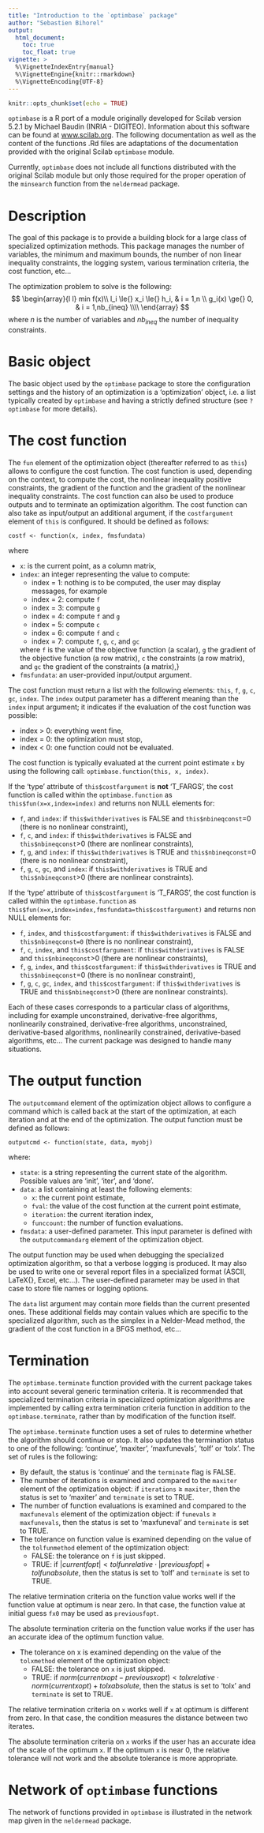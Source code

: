 ```yaml
---
title: "Introduction to the `optimbase` package"
author: "Sebastien Bihorel"
output: 
  html_document:
    toc: true
    toc_float: true
vignette: >
  %\VignetteIndexEntry{manual}
  %\VignetteEngine{knitr::rmarkdown}
  %\VignetteEncoding{UTF-8}
---
```


```r
knitr::opts_chunk$set(echo = TRUE)
```

`optimbase` is a R port of a module originally developed for Scilab version
5.2.1 by Michael Baudin (INRIA - DIGITEO). Information about this software can
be found at [www.scilab.org](www.scilab.org). The following documentation as well as the
content of the functions .Rd files are adaptations of the documentation provided
with the original Scilab `optimbase` module.

Currently, `optimbase` does not include all functions distributed with the
original Scilab module but only those required for the proper operation of the
`minsearch` function from the `neldermead` package.

# Description

The goal of this package is to provide a building block for a large class of
specialized optimization methods. This package manages the number of variables,
the minimum and maximum bounds, the number of non linear inequality constraints,
the logging system, various termination criteria, the cost function, etc...

The optimization problem to solve is the following:
$$
  \begin{array}{l l}
    min f(x)\\
    l_i \le{} x_i \le{} h_i, & i = 1,n \\
    g_i(x) \ge{} 0, & i = 1,nb_{ineq} \\\\
  \end{array}
$$
where $n$ is the number of variables and $nb_{ineq}$ the number of inequality
constraints. 

# Basic object

The basic object used by the `optimbase` package to store the configuration
settings and the history of an optimization is a 'optimization' object, i.e. a
list typically created by `optimbase` and having a strictly defined
structure (see `?optimbase` for more details).

# The cost function

The `fun` element of the optimization object (thereafter referred to as
`this`) allows to configure the cost function. The cost function is used,
depending on the context, to compute the cost, the nonlinear inequality positive
constraints, the gradient of the function and the gradient of the nonlinear
inequality constraints. The cost function can also be used to produce outputs
and to terminate an optimization algorithm. The cost function can also take as
input/output an additional argument, if the `costfargument` element of
`this` is configured. It should be defined as follows:

`costf <- function(x, index, fmsfundata)`

where

* `x`: is the current point, as a column matrix,
* `index`: an integer representing the value to compute:
    + index = 1: nothing is to be computed, the user may display messages, for example
    + index = 2: compute `f`
    + index = 3: compute `g`
    + index = 4: compute `f` and `g`
    + index = 5: compute `c`
    + index = 6: compute `f` and `c`
    + index = 7: compute `f`, `g`, `c`, and `gc`
    
    where `f` is the value of the objective function (a scalar), `g`
    the gradient of the objective function (a row matrix), `c` the
    constraints (a row matrix), and `gc` the gradient of the constraints
    (a matrix),}
* `fmsfundata`: an user-provided input/output argument.

The cost function must return a list with the following elements: `this`,
`f`, `g`, `c`, `gc`, `index`. The `index` output parameter has a different 
meaning than the `index` input argument; it indicates if the evaluation of the 
cost function was possible:

* index > 0: everything went fine,
* index = 0: the optimization must stop,
* index < 0: one function could not be evaluated.

The cost function is typically evaluated at the current point estimate `x`
by using the following call: `optimbase.function(this, x, index)`.

If the 'type' attribute of `this$costfargument` is **not** 'T_FARGS', the cost 
function is called within the `optimbase.function` as `this$fun(x=x,index=index)`
and returns non NULL elements for:

* `f`, and `index`: if `this$withderivatives` is FALSE and `this$nbineqconst`=0 
(there is no nonlinear constraint),
* `f`, `c`, and `index`: if `this$withderivatives` is FALSE and `this$nbineqconst`>0
(there are nonlinear constraints),
* `f`, `g`, and `index`: if `this$withderivatives` is TRUE and `this$nbineqconst`=0
(there is no nonlinear constraint),
* `f`, `g`, `c`, `gc`, and `index`: if `this$withderivatives` is TRUE and 
`this$nbineqconst`>0 (there are nonlinear constraints).

If the 'type' attribute of `this$costfargument` is 'T\_FARGS',
the cost function is called within the `optimbase.function` as
`this$fun(x=x,index=index,fmsfundata=this$costfargument)` and returns non
NULL elements for:

* `f`, `index`, and `this$costfargument`: if `this$withderivatives` is FALSE and
`this$nbineqconst=0` (there is no nonlinear constraint),
* `f`, `c`, `index`, and `this$costfargument`: if `this$withderivatives` is 
FALSE and `this$nbineqconst`>0 (there are nonlinear constraints),
* `f`, `g`, `index`, and `this$costfargument`: if `this$withderivatives` is 
TRUE and `this$nbineqconst`=0 (there is no nonlinear constraint),
* `f`, `g`, `c`, `gc`, `index`, and `this$costfargument`: if `this$withderivatives`
is TRUE and `this$nbineqconst`>0 (there are nonlinear constraints).

Each of these cases corresponds to a particular class of algorithms, including
for example unconstrained, derivative-free algorithms, nonlinearily constrained,
derivative-free algorithms, unconstrained, derivative-based algorithms,
nonlinearily constrained, derivative-based algorithms, etc... The current
package was designed to handle many situations.

# The output function

The `outputcommand` element of the optimization object allows to configure
a command which is called back at the start of the optimization, at each
iteration and at the end of the optimization. The output function must be
defined as follows:

`outputcmd <- function(state, data, myobj)`

where:

* `state`: is a string representing the current state of the algorithm.
    Possible values are 'init', 'iter', and 'done'.
* `data`: a list containing at least the following elements:
    + `x`: the current point estimate,
    + `fval`: the value of the cost function at the current point estimate,
    + `iteration`: the current iteration index,
    + `funccount`: the number of function evaluations.
* `fmsdata`: a user-defined parameter. This input parameter is defined 
with the `outputcommandarg` element of the optimization object.

The output function may be used when debugging the specialized optimization
algorithm, so that a verbose logging is produced. It may also be used to write
one or several report files in a specialized format (ASCII, LaTeX{}, Excel, 
etc...). The user-defined parameter may be used in that case to store file
names or logging options.

The `data` list argument may contain more fields than the current presented
ones. These additional fields may contain values which are specific to the
specialized algorithm, such as the simplex in a Nelder-Mead method, the gradient
of the cost function in a BFGS method, etc...

# Termination

The `optimbase.terminate` function provided with the current package takes
into account several generic termination criteria. It is recommended that
specialized termination criteria in specialized optimization algorithms  are
implemented by calling extra termination criteria function in addition to the
`optimbase.terminate`, rather than by modification of the function itself.

The `optimbase.terminate` function uses a set of rules to determine
whether the algorithm should continue or stop. It also updates the termination
status to one of the following: 'continue', 'maxiter', 'maxfunevals', 'tolf' or
'tolx'. The set of rules is the following:

* By default, the status is 'continue' and the `terminate` flag is FALSE.
* The number of iterations is examined and compared to the `maxiter` element of 
the optimization object: if `iterations` $\ge$  `maxiter`, then the status is 
set to 'maxiter' and `terminate` is set to TRUE.
* The number of function evaluations is examined and compared to the `maxfunevals`
element of the optimization object: if `funevals` $\ge$ `maxfunevals`, then the 
status is set to 'maxfuneval' and `terminate` is set to TRUE.
* The tolerance on function value is examined depending on the value of the 
`tolfunmethod` element of the optimization object:
    + FALSE: the tolerance on `f` is just skipped.
    + TRUE: if $|currentfopt| < tolfunrelative \cdot |previousfopt| + tolfunabsolute$,
    then the status is set to 'tolf' and `terminate` is set to TRUE.

The relative termination criteria on the function value works well if the 
function value at optimum is near zero. In that case, the function value at
initial guess `fx0` may be used as `previousfopt`.

The absolute termination criteria on the function value works if the user has 
an accurate idea of the optimum function value.

* The tolerance on x is examined depending on the value of the `tolxmethod` element
of the optimization object:
    + FALSE: the tolerance on `x` is just skipped.
    + TRUE: if $norm(currentxopt - previousxopt) < tolxrelative \cdot norm(currentxopt) + tolxabsolute$,
    then the status is set to 'tolx' and `terminate` is set to TRUE.
    
The relative termination criteria on `x` works well if `x` at optimum is 
different from zero. In that case, the condition measures the distance between 
two iterates.

The absolute termination criteria on `x` works if the user has an accurate idea 
of the scale of the optimum `x`. If the optimum `x` is near 0, the relative 
tolerance will not work and the absolute tolerance is more appropriate.

# Network of `optimbase` functions

The network of functions provided in `optimbase` is illustrated in the network
map given in the `neldermead` package.
